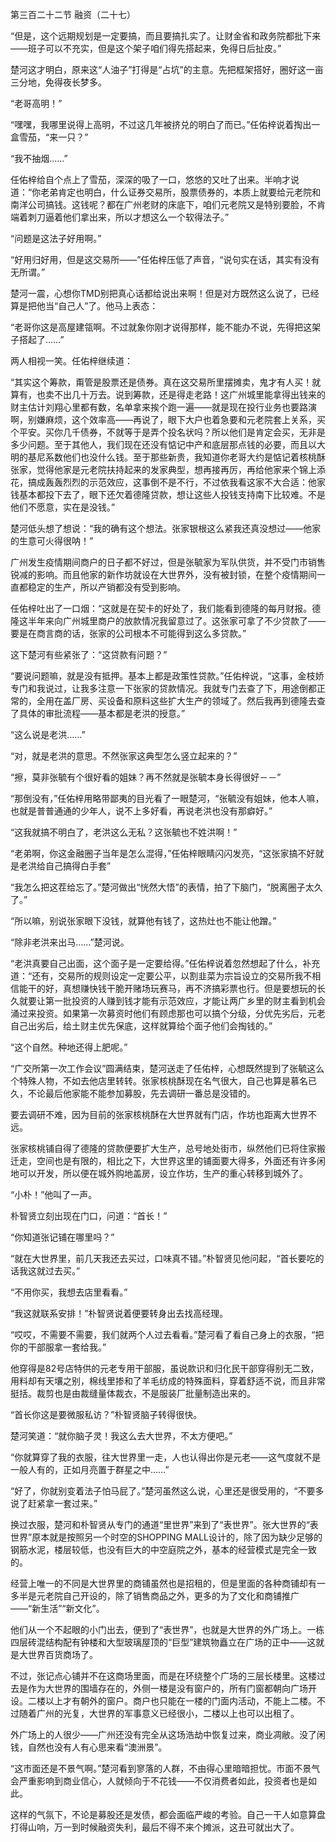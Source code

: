 

第三百二十二节 融资（二十七）

“但是，这个远期规划是一定要搞，而且要搞扎实了。让财金省和政务院都批下来――班子可以不充实，但是这个架子咱们得先搭起来，免得日后扯皮。”

楚河这才明白，原来这“人油子”打得是“占坑”的主意。先把框架搭好，圈好这一亩三分地，免得夜长梦多。

“老哥高明！”

“嘿嘿，我哪里说得上高明，不过这几年被挤兑的明白了而已。”任佑梓说着掏出一盒雪茄，“来一只？”

“我不抽烟……”

任佑梓给自个点上了雪茄，深深的吸了一口，悠悠的又吐了出来。半响才说道：“你老弟肯定也明白，什么证券交易所，股票债券的，本质上就要给元老院和南洋公司搞钱。这钱呢？都在广州老财的床底下，咱们元老院又是特别要脸，不肯端着刺刀逼着他们拿出来，所以才想这么一个软得法子。”

“问题是这法子好用啊。”

“好用归好用，但是这交易所――”任佑梓压低了声音，“说句实在话，其实有没有无所谓。”

楚河一震，心想你TMD别把真心话都给说出来啊！但是对方既然这么说了，已经算是把他当“自己人”了。他马上表态：

“老哥你这是高屋建瓴啊。不过就象你刚才说得那样，能不能办不说，先得把这架子搭起了……”

两人相视一笑。任佑梓继续道：

“其实这个筹款，甭管是股票还是债券。真在这交易所里摆摊卖，鬼才有人买！就算有，也卖不出几十万去。说到筹款，还是得走老路！这广州城里能拿得出钱来的财主估计刘翔心里都有数，名单拿来挨个跑一遍――就是现在投行业务也要路演啊，别嫌麻烦，这个效率高――再说了，眼下大户也着急要和元老院套上关系，买个平安。买你几千债券，不就等于是弄个投名状吗？所以他们是肯定会买，无非是多少问题。至于其他人，我们现在还没有惦记中产和底层那点钱的必要，而且以大明的基尼系数他们也没什么钱。至于那些新贵，我知道你老哥大约是惦记着核桃酥张家，觉得他家是元老院扶持起来的发家典型，想再接再厉，再给他家来个锦上添花，搞成轰轰烈烈的示范效应，这事倒不是不行，不过依我看这家不大合适：他家钱基本都投下去了，眼下还欠着德隆贷款，想让这些人投钱支持南下比较难。不是他们不愿意，实在是没钱。”

楚河低头想了想说：“我的确有这个想法。张家银根这么紧我还真没想过――他家的生意可火得很呐！”

广州发生疫情期间商户的日子都不好过，但是张毓家为军队供货，并不受门市销售锐减的影响。而且他家的新作坊就设在大世界外，没有被封锁，在整个疫情期间一直都稳定的生产，所以产销都没有受到影响。

任佑梓吐出了一口烟：“这就是在契卡的好处了，我们能看到德隆的每月财报。德隆这半年来向广州城里商户的放款情况我留意过了。这张家可拿了不少贷款了――要是在商言商的话，张家的公司根本不可能得到这么多贷款。”

这下楚河有些紧张了：“这贷款有问题？”

“要说问题嘛，就是没有抵押。基本上都是政策性贷款。”任佑梓说，“这事，金枝娇专门和我说过，让我多注意一下张家的贷款情况。我就专门去查了下，用途倒都正常的，全用在盖厂房、买设备和原料这些扩大生产的领域了。然后我再到德隆去查了具体的审批流程――基本都是老洪的授意。”

“这么说是老洪……”

“对，就是老洪的意思。不然张家这典型怎么竖立起来的？”

“擦，莫非张毓有个很好看的姐妹？再不然就是张毓本身长得很好－－”

“那倒没有，”任佑梓用略带鄙夷的目光看了一眼楚河，“张毓没有姐妹，他本人嘛，也就是普普通通的少年人，说不上多好看，再说老洪也没有那癖好。”

“这我就搞不明白了，老洪这么无私？这张毓也不姓洪啊！”

“老弟啊，你这金融圈子当年是怎么混得，”任佑梓眼睛闪闪发亮，“这张家搞不好就是老洪给自己搞得白手套”

“我怎么把这茬给忘了。”楚河做出“恍然大悟”的表情，拍了下脑门，“脱离圈子太久了。”

“所以嘛，别说张家眼下没钱，就算他有钱了，这热灶也不能让他蹭。”

“除非老洪来出马……”楚河说。

“老洪真要自己出面，这个面子是一定要给得。”任佑梓说着忽然想起了什么，补充道：“还有，交易所的规则设定一定要公平，以割韭菜为宗旨设立的交易所我不相信能干的好，真想赚快钱干脆开赌场玩赛马，再不济搞彩票也行。但是要想玩的长久就要让第一批投资的人赚到钱才能有示范效应，才能让两广乡里的财主看到机会涌过来投资。如果第一次募资时他们有顾虑那也可以搞个分级，分优先劣后，元老自己出劣后，给土财主优先保底，这样就算给个面子他们会掏钱的。”

“这个自然。种地还得上肥呢。”

“广交所第一次工作会议”圆满结束，楚河送走了任佑梓，心想既然提到了张毓这么个特殊人物，不如去他店里转转。张家核桃酥现在名气很大，自己也算是慕名已久，不论最后他家能不能参加募股，先去调研一番总是没错的。

要去调研不难，因为目前的张家核桃酥在大世界就有门店，作坊也距离大世界不远。

张家核桃铺自得了德隆的贷款便要扩大生产，总号地处街市，纵然他们已将住家搬迁走，空间也是有限的，相比之下，大世界这里的铺面要大得多，外面还有许多闲地可以开发，所以便在城外购地盖房，设立作坊，生产的重心转移到城外了。

“小朴！”他叫了一声。

朴智贤立刻出现在门口，问道：“首长！”

“你知道张记铺在哪里吗？”

“就在大世界里，前几天我还去买过，口味真不错。”朴智贤见他问起，“首长要吃的话我这就过去买。”

“不用你买，我想去店里看看。”

“我这就联系安排！”朴智贤说着便要转身出去找高经理。

“哎哎，不需要不需要，我们就两个人过去看看。”楚河看了看自己身上的衣服，“把你的干部服拿一套给我。”

他穿得是82号店特供的元老专用干部服，虽说款识和归化民干部穿得别无二致，用料却有天壤之别，棉线里掺和了羊毛纺成的特殊面料，穿着舒适不说，而且非常挺括。裁剪也是由裁缝量体裁衣，不是服装厂批量制造出来的。

“首长你这是要微服私访？”朴智贤脑子转得很快。

楚河笑道：“就你脑子灵！我这么去大世界，不太方便吧。”

“你就算穿了我的衣服，往大世界里一走，人也认得出你是元老――这气度就不是一般人有的，正如月亮置于群星之中……”

“好了，你就别变着法子怕马屁了。”楚河虽然这么说，心里还是很受用的，“不要多说了赶紧拿一套过来。”

换过衣服，楚河和朴智贤从专门的通道“里世界”来到了“表世界”。张大世界的“表世界”原本就是按照另一个时空的SHOPPING MALL设计的，除了因为缺少足够的钢筋水泥，楼层较低，也没有巨大的中空庭院之外，基本的经营模式是完全一致的。

经营上唯一的不同是大世界里的商铺虽然也是招租的，但是里面的各种商铺却有一多半是元老院自己开设的，除了销售商品之外，更多的为了文化和商铺推广――“新生活”“新文化”。

他们从一个不起眼的小门出去，便到了“表世界”，也就是大世界的外广场上。一栋四层砖混结构配有钟楼和大型玻璃屋顶的“巨型”建筑物矗立在广场的正中――这就是大世界百货商场了。

不过，张记点心铺并不在这商场里面，而是在环绕整个广场的三层长楼里。这楼过去是作为大世界的围墙存在的，外侧一楼是没有窗户的，所有门窗都朝向广场开设。二楼以上才有朝外的窗户。商户也只能在一楼的门面内活动，不能上二楼。不过随着广州的光复，大世界的军事意义已经很小，二楼以上也可以出租了。

外广场上的人很少――广州还没有完全从这场浩劫中恢复过来，商业凋敝。没了闲钱，自然也没有人有心思来看“澳洲景”。

“这市面还是不景气啊。”楚河看到寥落的人群，不由得心里暗暗担忧。市面不景气会严重影响到商业信心，人就倾向于不花钱――不仅消费者如此，投资者也是如此。

这样的气氛下，不论是募股还是发债，都会面临严峻的考验。自己一干人如意算盘打得山响，万一到时候融资失利，最后不得不来个摊派，这丑可就出大了。

